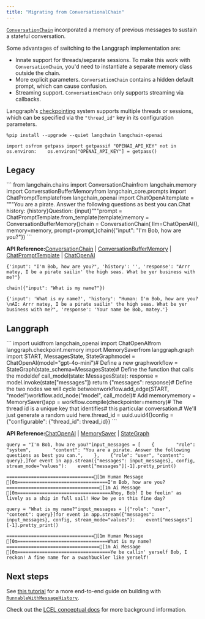 ```yaml
---
title: "Migrating from ConversationalChain"
---
```


[`ConversationChain`](https://python.langchain.com/api_reference/langchain/chains/langchain.chains.conversation.base.ConversationChain.html) incorporated a memory of previous messages to sustain a stateful conversation.

Some advantages of switching to the Langgraph implementation are:

* Innate support for threads/separate sessions. To make this work with `ConversationChain`, you'd need to instantiate a separate memory class outside the chain.
* More explicit parameters. `ConversationChain` contains a hidden default prompt, which can cause confusion.
* Streaming support. `ConversationChain` only supports streaming via callbacks.

Langgraph's [checkpointing](https://langchain-ai.github.io/langgraph/how-tos/persistence/) system supports multiple threads or sessions, which can be specified via the `"thread_id"` key in its configuration parameters.

```
%pip install --upgrade --quiet langchain langchain-openai
```

```
import osfrom getpass import getpassif "OPENAI_API_KEY" not in os.environ:    os.environ["OPENAI_API_KEY"] = getpass()
```

## Legacy

<Accordion title="Details">
  ```
  from langchain.chains import ConversationChainfrom langchain.memory import ConversationBufferMemoryfrom langchain_core.prompts import ChatPromptTemplatefrom langchain_openai import ChatOpenAItemplate = """You are a pirate. Answer the following questions as best you can.Chat history: {history}Question: {input}"""prompt = ChatPromptTemplate.from_template(template)memory = ConversationBufferMemory()chain = ConversationChain(    llm=ChatOpenAI(),    memory=memory,    prompt=prompt,)chain({"input": "I'm Bob, how are you?"})
  ```

  **API Reference:**[ConversationChain](https://python.langchain.com/api_reference/langchain/chains/langchain.chains.conversation.base.ConversationChain.html) | [ConversationBufferMemory](https://python.langchain.com/api_reference/langchain/memory/langchain.memory.buffer.ConversationBufferMemory.html) | [ChatPromptTemplate](https://python.langchain.com/api_reference/core/prompts/langchain_core.prompts.chat.ChatPromptTemplate.html) | [ChatOpenAI](https://python.langchain.com/api_reference/openai/chat_models/langchain_openai.chat_models.base.ChatOpenAI.html)

  ```
  {'input': "I'm Bob, how are you?", 'history': '', 'response': "Arrr matey, I be a pirate sailin' the high seas. What be yer business with me?"}
  ```

  ```
  chain({"input": "What is my name?"})
  ```

  ```
  {'input': 'What is my name?', 'history': "Human: I'm Bob, how are you?\nAI: Arrr matey, I be a pirate sailin' the high seas. What be yer business with me?", 'response': 'Your name be Bob, matey.'}
  ```
</Accordion>

## Langgraph

<Accordion title="Details">
  ```
  import uuidfrom langchain_openai import ChatOpenAIfrom langgraph.checkpoint.memory import MemorySaverfrom langgraph.graph import START, MessagesState, StateGraphmodel = ChatOpenAI(model="gpt-4o-mini")# Define a new graphworkflow = StateGraph(state_schema=MessagesState)# Define the function that calls the modeldef call_model(state: MessagesState):    response = model.invoke(state["messages"])    return {"messages": response}# Define the two nodes we will cycle betweenworkflow.add_edge(START, "model")workflow.add_node("model", call_model)# Add memorymemory = MemorySaver()app = workflow.compile(checkpointer=memory)# The thread id is a unique key that identifies# this particular conversation.# We'll just generate a random uuid here.thread_id = uuid.uuid4()config = {"configurable": {"thread_id": thread_id}}
  ```

  **API Reference:**[ChatOpenAI](https://python.langchain.com/api_reference/openai/chat_models/langchain_openai.chat_models.base.ChatOpenAI.html) | [MemorySaver](https://langchain-ai.github.io/langgraph/reference/checkpoints/#langgraph.checkpoint.memory.MemorySaver) | [StateGraph](https://langchain-ai.github.io/langgraph/reference/graphs/#langgraph.graph.state.StateGraph)

  ```
  query = "I'm Bob, how are you?"input_messages = [    {        "role": "system",        "content": "You are a pirate. Answer the following questions as best you can.",    },    {"role": "user", "content": query},]for event in app.stream({"messages": input_messages}, config, stream_mode="values"):    event["messages"][-1].pretty_print()
  ```

  ```
  ================================[1m Human Message [0m=================================I'm Bob, how are you?==================================[1m Ai Message [0m==================================Ahoy, Bob! I be feelin' as lively as a ship in full sail! How be ye on this fine day?
  ```

  ```
  query = "What is my name?"input_messages = [{"role": "user", "content": query}]for event in app.stream({"messages": input_messages}, config, stream_mode="values"):    event["messages"][-1].pretty_print()
  ```

  ```
  ================================[1m Human Message [0m=================================What is my name?==================================[1m Ai Message [0m==================================Ye be callin' yerself Bob, I reckon! A fine name for a swashbuckler like yerself!
  ```
</Accordion>

## Next steps

See [this tutorial](/oss/tutorials/chatbot) for a more end-to-end guide on building with [`RunnableWithMessageHistory`](https://python.langchain.com/api_reference/core/runnables/langchain_core.runnables.history.RunnableWithMessageHistory.html).

Check out the [LCEL conceptual docs](/oss/concepts/lcel) for more background information.
